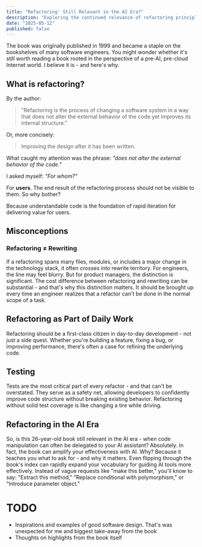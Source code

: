 ```yaml
---
title: "Refactoring' Still Relevant in the AI Era?"
description: "Exploring the continued relevance of refactoring principles in modern software development"
date: "2025-05-12"
published: false
---
```


The book was originally published in 1999 and became a staple on the bookshelves of many software engineers.
You might wonder whether it's still worth reading a book rooted in the perspective of a pre-AI, pre-cloud Internet world.
I believe it is - and here's why.

## What is refactoring?

By the author:
<blockquote>
"Refactoring is the process of changing a software system in a way that does not alter the external behavior of the code yet improves its internal structure."
</blockquote>
Or, more concisely:
<blockquote>
Improving the design after it has been written.
</blockquote>

What caught my attention was the phrase: <i>"does not alter the external behavior of the code."</i>

I asked myself: <i>"For whom?"</i>

For <strong>users</strong>. The end result of the refactoring process should not be visible to them.
So why bother?

Because <Keyword>understandable</Keyword> code is the foundation of rapid iteration for delivering value for users.

## Misconceptions

### Refactoring ≠ Rewriting

If a refactoring spans many files, modules, or includes a major change in the technology stack, it often crosses into rewrite territory.
For engineers, the line may feel blurry. But for product managers, the distinction is significant.
The cost difference between refactoring and rewriting can be substantial - and that's why this distinction matters. It should be brought up every time an engineer realizes that a refactor can't be done in the normal scope of a task.

## Refactoring as Part of Daily Work

Refactoring should be a first-class citizen in day-to-day development - not just a side quest.
Whether you're building a feature, fixing a bug, or improving performance, there's often a case for refining the underlying code.

## Testing

Tests are the most critical part of every refactor - and that can't be overstated.
They serve as a safety net, allowing developers to confidently improve code structure without breaking existing behavior.
Refactoring without solid test coverage is like changing a tire while driving.

## Refactoring in the AI Era

So, is this 26-year-old book still relevant in the AI era - when code manipulation can often be delegated to your AI assistant?
Absolutely.
In fact, the book can amplify your effectiveness with AI. Why? Because it teaches you what to ask for - and why it matters.
Even flipping through the book's index can rapidly expand your vocabulary for guiding AI tools more effectively. Instead of vague requests like "make this better," you'll know to say: "Extract this method," "Replace conditional with polymorphism," or "Introduce parameter object." 

# TODO

- Inspirations and examples of good software design. That's was unexpected for me and biggest take-away from the book
- Thoughts on highlights from the book itself
